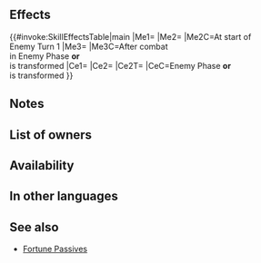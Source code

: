 {{Passive
|name=Atk/Res Fortune
|type=A
|exclusive=0
|canUseWeapon={{WeaponList|Beast}}
|canUseMove={{MoveList|All}}
|properties=random_owner
|1name=Atk/Res Fortune
|alt1name=Atk Res Fortune
|1tagid=SID_攻撃魔防の共栄
|1effect=If unit can transform, transformation effects gain "if unit is within 2 spaces of a beast or dragon ally, or if number of adjacent allies other than beast or dragon allies ≤ 2" as a trigger condition (in addition to existing conditions).<br><br>If defending in Aether Raids, at the start of enemy turn 1, if conditions for transforming are met, unit transforms.<br><br>If unit is transformed or if foe initiates combat, grants Atk/Res+8 to unit and neutralizes foe's bonuses to Atk/Def during combat, and restores 7 HP to unit after combat.
|1cost=300
|1required=Atk/Res Form 3
}}
==Effects==
{{#invoke:SkillEffectsTable|main
|Me1={{Eft|Added Transform Condition|if a {{Cwti|group=1|Dragon,Beast}} [[Dragon]]/[[Beast]]<br>{{Tgt|Ally}} is [[within 2 spaces]] '''or''' [[adjacent]]<br>non-[[Dragon]]/[[Beast]] {{Tgt|Allies}} ≤ 2}}
|Me2={{Eft|AR-D Transform}}
|Me2C=At start of<br>Enemy Turn 1
|Me3={{Eft|Heal|7}}
|Me3C=After combat<br>in Enemy Phase '''or'''<br>{{Tgt|Unit}} is transformed
|Ce1={{Eft|Temporary buffs|Atk/Res|8}}
|Ce2={{Eft|Neutralize Bonus|Atk/Def}}
|Ce2T={{Tgt|Foe}}
|CeC=Enemy Phase '''or'''<br>{{Tgt|Unit}} is transformed
}}

==Notes==
{{TransformConditionAdd}}
{{IfUnitTransforms}}
{{IfFoeInitiates}}
{{Temporary buffs}}
{{Bonus neutralization}}
{{After combat healing}}
==List of owners==
{{Skill Hero List}}
==Availability==
{{PassiveFocusList}}
{{PassiveDistributionList}}
{{PassiveCombatManualList}}
==In other languages==
{{OtherLanguages
|english=Atk/Res Fortune
|japanese=
|german=
|spanishEU=
|spanishLA=
|french=
|italian=
|chineseTW=
|portuguese=
}}
==See also==
{{See also skills|cond=(Description LIKE '%If unit can transform, transformation effects gain%' OR Description LIKE '%If defending in Aether Raids, at the start of enemy turn 1%') AND Exclusive='1'}}
* [[Skill families/A Passives#Fortune|Fortune Passives]]
{{Passives Navbox|A}}